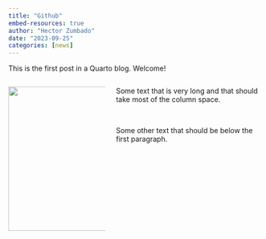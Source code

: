 ```yaml
---
title: "Github"
embed-resources: true
author: "Hector Zumbado"
date: "2023-09-25"
categories: [news]
---
```


This is the first post in a Quarto blog. Welcome!

::: columns
::: {.column width="40%"}
![](/gitlogo.png){width="3in"}
:::

::: {.column width="60%"}
Some text that is very long and that should take most of the column space.

<br>

Some other text that should be below the first paragraph.
:::
:::
